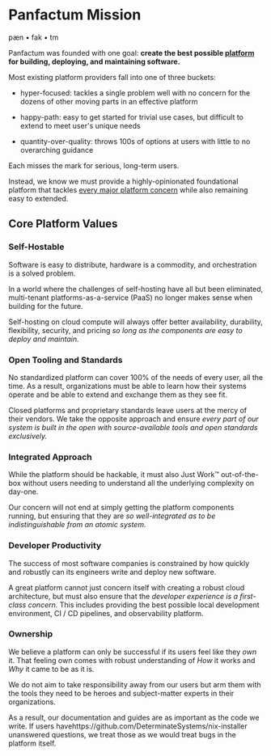 # Panfactum Mission

pæn • fak • tm

Panfactum was founded with one goal: **create the best possible [platform](/docs/framework/framework/overview) for building, deploying, and maintaining software.**

Most existing platform providers fall into one of three buckets:

- hyper-focused: tackles a single problem well with no concern for the dozens of other moving parts in an effective platform

- happy-path: easy to get started for trivial use cases, but difficult to extend to meet user's unique needs

- quantity-over-quality: throws 100s of options at users with little to no overarching guidance

Each misses the mark for serious, long-term users.

Instead, we know we must provide a highly-opinionated foundational platform that tackles [every major platform
concern](/docs/framework/framework/overview) while also remaining easy to extended.

## Core Platform Values

### Self-Hostable

Software is easy to distribute, hardware is a commodity, and orchestration is a solved problem.

In a world where the challenges of self-hosting have all but been eliminated, multi-tenant
platforms-as-a-service (PaaS) no longer makes sense when building for the future.

Self-hosting on cloud compute will always offer better availability, durability, flexibility, security, and pricing _so long
as the components are easy to deploy and maintain._

### Open Tooling and Standards

No standardized platform can cover 100% of the needs of every user, all the time. As a result, organizations must
be able to learn how their systems operate and be able to extend and exchange them as they see fit.

Closed platforms and proprietary standards leave users at the mercy of their vendors. We take the opposite
approach and ensure _every part of our system is built in the open with source-available tools and open standards exclusively._

### Integrated Approach

While the platform should be hackable, it must also Just Work&#8482; out-of-the-box without users needing to
understand all the underlying complexity on day-one.

Our concern will not end at simply getting the platform components running, but ensuring that they are
_so well-integrated as to be indistinguishable from an atomic system._

### Developer Productivity

The success of most software companies is constrained by how quickly and robustly can its engineers write and
deploy new software.

A great platform cannot just concern itself with creating a robust cloud architecture, but must also
ensure that the _developer experience is a first-class concern._ This includes providing the best
possible local development environment, CI / CD pipelines, and observability platform.

### Ownership

We believe a platform can only be successful if its users feel like they _own_ it. That feeling own comes
with robust understanding of _How_ it works and _Why_ it came to be as it is.

We do not aim to take responsibility
away from our users but arm them with the tools they need to be heroes and subject-matter experts in their organizations.

As a result, our documentation and guides are as important as the code we write. If users havehttps://github.com/DeterminateSystems/nix-installer unanswered questions,
we treat those as we would treat bugs in the platform itself.






